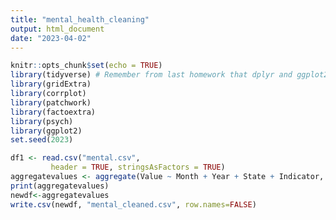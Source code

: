 ```yaml
---
title: "mental_health_cleaning"
output: html_document
date: "2023-04-02"
---
```


```r
knitr::opts_chunk$set(echo = TRUE)
library(tidyverse) # Remember from last homework that dplyr and ggplot2 are included in  tidyverse
library(gridExtra)
library(corrplot)
library(patchwork)
library(factoextra)
library(psych)
library(ggplot2)
set.seed(2023)
```

```r
df1 <- read.csv("mental.csv",
         header = TRUE, stringsAsFactors = TRUE)
aggregatevalues <- aggregate(Value ~ Month + Year + State + Indicator, df1 , mean)
print(aggregatevalues)
newdf<-aggregatevalues
write.csv(newdf, "mental_cleaned.csv", row.names=FALSE)
```
